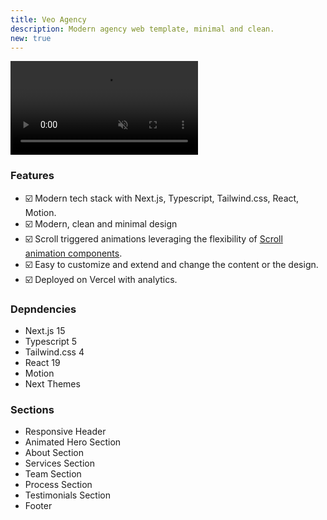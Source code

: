 ```yaml
---
title: Veo Agency
description: Modern agency web template, minimal and clean.
new: true
---
```


<div className="flex max-w-[800px] flex-col gap-4">
  <video
    autoPlay
    muted
    loop
    src="/videos/veo-preview.mp4"
    className="w-full rounded-xl border"
  />
  <div className="flex w-full flex-col gap-2 sm:flex-row">
    <TemplateOpen url="https://github.com/YoucefBnm/veo-agency-template" free />
    <TemplatePreview url="https://veo-agency-template.vercel.app/">
      Live Preview
    </TemplatePreview>
  </div>
</div>

### Features

- ☑️ Modern tech stack with Next.js, Typescript, Tailwind.css, React, Motion.
- ☑️ Modern, clean and minimal design
- ☑️ Scroll triggered animations leveraging the flexibility of [Scroll animation components](https://systaliko-ui.vercel.app/docs/blocks/scroll-animations).
- ☑️ Easy to customize and extend and change the content or the design.
- ☑️ Deployed on Vercel with analytics.

### Depndencies

- Next.js 15
- Typescript 5
- Tailwind.css 4
- React 19
- Motion
- Next Themes

### Sections

- Responsive Header
- Animated Hero Section
- About Section
- Services Section
- Team Section
- Process Section
- Testimonials Section
- Footer
